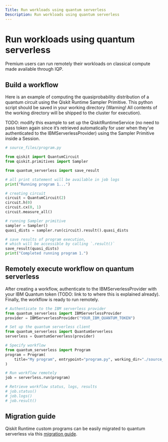 ```yaml
---
Title: Run workloads using quantum serverless
Description: Run workloads using quantum serverless
---
```


# Run workloads using quantum serverless

Premium users can run remotely their workloads on classical compute made available through IQP.

## Build a workflow

Here is an example of computing the quasiprobability distribution of a quantum circuit using the Qiskit Runtime Sampler Primitive. This python script should be saved in your working directory (Warning! All contents of the working directory will be shipped to the cluster for execution).

TODO: modify this example to set up the QiskitRuntimeService (no need to pass token again since it’s retrieved automatically for user when they’ve authenticated to the IBMServerlessProvider) using the Sampler Primitive inside a Session.

```python
# source_files/program.py

from qiskit import QuantumCircuit
from qiskit.primitives import Sampler

from quantum_serverless import save_result

# all print statement will be available in job logs
print("Running program 1...")

# creating circuit
circuit = QuantumCircuit(2)
circuit.h(0)
circuit.cx(0, 1)
circuit.measure_all()

# running Sampler primitive
sampler = Sampler()
quasi_dists = sampler.run(circuit).result().quasi_dists

# save results of program execution,
# which will be accessible by calling `.result()`
save_result(quasi_dists)
print("Completed running program 1.")
```

## Remotely execute workflow on quantum serverless

After creating a workflow, authenticate to the IBMServerlessProvider with your IBM Quantum token (TODO: link to to where this is explained already). Finally, the workflow is ready to run remotely.

```python
# Authenticate to the IBM serverless provider
from quantum_serverless import IBMServerlessProvider
provider = IBMServerlessProvider("YOUR_IBM_QUANTUM_TOKEN")

# Set up the quantum serverless client
from quantum_serverless import QuantumServerless
serverless = QuantumServerless(provider)

# Specify workflow
from quantum_serverless import Program
program = Program(
    title="My program", entrypoint="program.py", working_dir="./source_files/"
)

# Run workflow remotely
job = serverless.run(program)

# Retrieve workflow status, logs, results
# job.status()
# job.logs()
# job.result()
```

## Migration guide

Qiskit Runtime custom programs can be easily migrated to quantum serverless via this [migration guide](https://qiskit-extensions.github.io/quantum-serverless/migration/migration_from_qiskit_runtime_programs.html).
